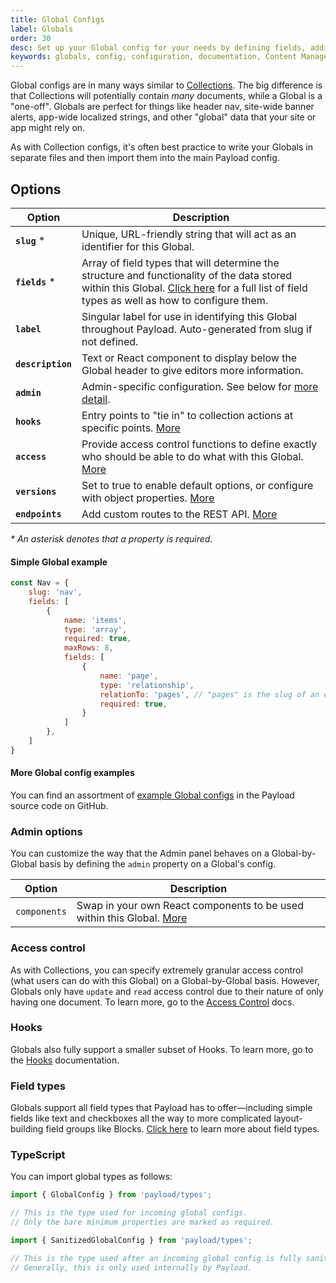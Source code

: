 ```yaml
---
title: Global Configs
label: Globals
order: 30
desc: Set up your Global config for your needs by defining fields, adding slugs and labels, establishing access control, tying in hooks and more.
keywords: globals, config, configuration, documentation, Content Management System, cms, headless, javascript, node, react, express
---
```


Global configs are in many ways similar to [Collections](/docs/configuration/collections). The big difference is that Collections will potentially contain *many* documents, while a Global is a "one-off". Globals are perfect for things like header nav, site-wide banner alerts, app-wide localized strings, and other "global" data that your site or app might rely on.

As with Collection configs, it's often best practice to write your Globals in separate files and then import them into the main Payload config.

## Options

| Option           | Description  |
| ---------------- | -------------|
| **`slug`** *     | Unique, URL-friendly string that will act as an identifier for this Global. |
| **`fields`** *   | Array of field types that will determine the structure and functionality of the data stored within this Global. [Click here](/docs/fields/overview) for a full list of field types as well as how to configure them. |
| **`label`**      | Singular label for use in identifying this Global throughout Payload. Auto-generated from slug if not defined. |
| **`description`**| Text or React component to display below the Global header to give editors more information.  |
| **`admin`**      | Admin-specific configuration. See below for [more detail](/docs/configuration/globals#admin-options). |
| **`hooks`**      | Entry points to "tie in" to collection actions at specific points. [More](/docs/hooks/overview#global-hooks) |
| **`access`**     | Provide access control functions to define exactly who should be able to do what with this Global. [More](/docs/access-control/overview/#globals) |
| **`versions`**   | Set to true to enable default options, or configure with object properties. [More](/docs/versions/overview#globals-config)|
| **`endpoints`**  | Add custom routes to the REST API. [More](/docs/rest-api#custom-endpoints)|

*\* An asterisk denotes that a property is required.*

#### Simple Global example

```js
const Nav = {
	slug: 'nav',
	fields: [
		{
			name: 'items',
			type: 'array',
			required: true,
			maxRows: 8,
			fields: [
				{
					name: 'page',
					type: 'relationship',
					relationTo: 'pages', // "pages" is the slug of an existing collection
					required: true,
				}
			]
		},
	]
}
```

#### More Global config examples

You can find an assortment of [example Global configs](https://github.com/payloadcms/payload/blob/master/demo/globals) in the Payload source code on GitHub.

### Admin options

You can customize the way that the Admin panel behaves on a Global-by-Global basis by defining the `admin` property on a Global's config.

| Option                       | Description  |
| ---------------------------- | -------------|
| `components`                 | Swap in your own React components to be used within this Global. [More](/docs/admin/components#globals) |

### Access control

As with Collections, you can specify extremely granular access control (what users can do with this Global) on a Global-by-Global basis. However, Globals only have `update` and `read` access control due to their nature of only having one document. To learn more, go to the [Access Control](/docs/access-control/overview) docs.

### Hooks

Globals also fully support a smaller subset of Hooks. To learn more, go to the [Hooks](/docs/hooks/overview) documentation.

### Field types

Globals support all field types that Payload has to offer—including simple fields like text and checkboxes all the way to more complicated layout-building field groups like Blocks. [Click here](/docs/fields/overview) to learn more about field types.

### TypeScript

You can import global types as follows:

```js
import { GlobalConfig } from 'payload/types';

// This is the type used for incoming global configs.
// Only the bare minimum properties are marked as required.
```

```js
import { SanitizedGlobalConfig } from 'payload/types';

// This is the type used after an incoming global config is fully sanitized.
// Generally, this is only used internally by Payload.
```
